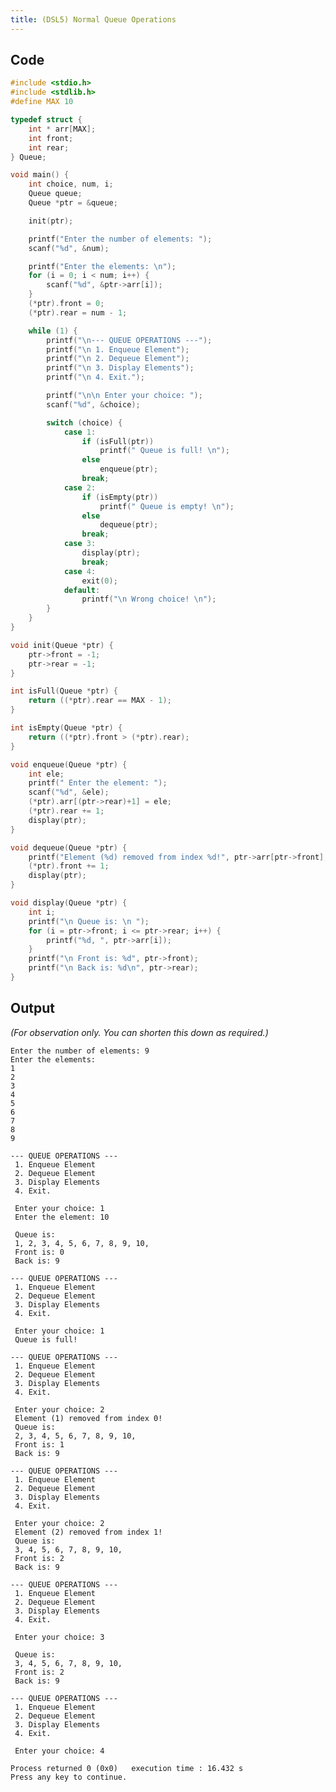 ```yaml
---
title: (DSL5) Normal Queue Operations
---
```


## Code

```c
#include <stdio.h>
#include <stdlib.h>
#define MAX 10

typedef struct {
    int * arr[MAX];
    int front;
    int rear;
} Queue;

void main() {
    int choice, num, i;
    Queue queue;
    Queue *ptr = &queue;

    init(ptr);

    printf("Enter the number of elements: ");
    scanf("%d", &num);

    printf("Enter the elements: \n");
    for (i = 0; i < num; i++) {
        scanf("%d", &ptr->arr[i]);
    }
    (*ptr).front = 0;
    (*ptr).rear = num - 1;

    while (1) {
        printf("\n--- QUEUE OPERATIONS ---");
        printf("\n 1. Enqueue Element");
        printf("\n 2. Dequeue Element");
        printf("\n 3. Display Elements");
        printf("\n 4. Exit.");

        printf("\n\n Enter your choice: ");
        scanf("%d", &choice);

        switch (choice) {
            case 1:
                if (isFull(ptr))
                    printf(" Queue is full! \n");
                else
                    enqueue(ptr);
                break;
            case 2:
                if (isEmpty(ptr))
                    printf(" Queue is empty! \n");
                else
                    dequeue(ptr);
                break;
            case 3:
                display(ptr);
                break;
            case 4:
                exit(0);
            default:
                printf("\n Wrong choice! \n");
        }
    }
}

void init(Queue *ptr) {
    ptr->front = -1;
    ptr->rear = -1;
}

int isFull(Queue *ptr) {
    return ((*ptr).rear == MAX - 1);
}

int isEmpty(Queue *ptr) {
    return ((*ptr).front > (*ptr).rear);
}

void enqueue(Queue *ptr) {
    int ele;
    printf(" Enter the element: ");
    scanf("%d", &ele);
    (*ptr).arr[(ptr->rear)+1] = ele;
    (*ptr).rear += 1;
    display(ptr);
}

void dequeue(Queue *ptr) {
    printf("Element (%d) removed from index %d!", ptr->arr[ptr->front], ptr->front);
    (*ptr).front += 1;
    display(ptr);
}

void display(Queue *ptr) {
    int i;
    printf("\n Queue is: \n ");
    for (i = ptr->front; i <= ptr->rear; i++) {
        printf("%d, ", ptr->arr[i]);
    }
    printf("\n Front is: %d", ptr->front);
    printf("\n Back is: %d\n", ptr->rear);
}
```

## Output

_(For observation only. You can shorten this down as required.)_

```
Enter the number of elements: 9
Enter the elements:
1
2
3
4
5
6
7
8
9

--- QUEUE OPERATIONS ---
 1. Enqueue Element
 2. Dequeue Element
 3. Display Elements
 4. Exit.

 Enter your choice: 1
 Enter the element: 10

 Queue is:
 1, 2, 3, 4, 5, 6, 7, 8, 9, 10,
 Front is: 0
 Back is: 9

--- QUEUE OPERATIONS ---
 1. Enqueue Element
 2. Dequeue Element
 3. Display Elements
 4. Exit.

 Enter your choice: 1
 Queue is full!

--- QUEUE OPERATIONS ---
 1. Enqueue Element
 2. Dequeue Element
 3. Display Elements
 4. Exit.

 Enter your choice: 2
 Element (1) removed from index 0!
 Queue is:
 2, 3, 4, 5, 6, 7, 8, 9, 10,
 Front is: 1
 Back is: 9

--- QUEUE OPERATIONS ---
 1. Enqueue Element
 2. Dequeue Element
 3. Display Elements
 4. Exit.

 Enter your choice: 2
 Element (2) removed from index 1!
 Queue is:
 3, 4, 5, 6, 7, 8, 9, 10,
 Front is: 2
 Back is: 9

--- QUEUE OPERATIONS ---
 1. Enqueue Element
 2. Dequeue Element
 3. Display Elements
 4. Exit.

 Enter your choice: 3

 Queue is:
 3, 4, 5, 6, 7, 8, 9, 10,
 Front is: 2
 Back is: 9

--- QUEUE OPERATIONS ---
 1. Enqueue Element
 2. Dequeue Element
 3. Display Elements
 4. Exit.

 Enter your choice: 4

Process returned 0 (0x0)   execution time : 16.432 s
Press any key to continue.
```
